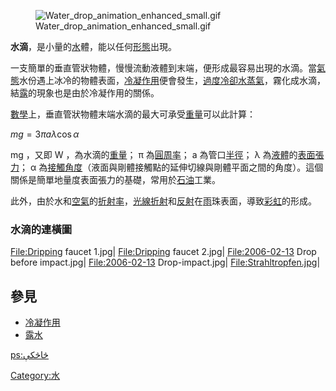 {{about|自然界的水滴|[[中國|中國]][[天津市|天津市]]俗稱水滴的体育场|天津奥林匹克中心体育场|[[三体_(小说)|三体]]小說中俗称水滴的飞船|三体用语列表#水滴}}

{{refimprove|time=2013-06-07T12:36:28+00:00}}
[[File:Water_drop_animation_enhanced_small.gif|right]]

'''水滴'''，是小量的[[水|水]]體，能以任何[[形態|形態]]出現。

一支簡單的垂直管狀物體，慢慢流動液體到末端，便形成最容易出現的水滴。當[[氣態|氣態]]水份遇上冰冷的物體表面，[[冷凝作用|冷凝作用]]便會發生，[[過度冷卻|過度冷卻]][[水蒸氣|水蒸氣]]，霧化成水滴，結[[露|露]]的現象也是由於冷凝作用的關係。

[[數學|數學]]上，垂直管狀物體末端水滴的最大可承受[[重量|重量]]可以此計算：

<p style="text-align: center;"><math>mg = 3 \pi a \lambda \cos \alpha</math></p>

mg ，又即 W ，為水滴的[[重量|重量]]； π 為[[圓周率|圓周率]]； a 為管口[[半徑|半徑]]； λ 為[[液體|液體]]的[[表面張力|表面張力]]； α 為[[接觸角度|接觸角度]]（液面與剛體接觸點的延伸切線與剛體平面之間的角度）。這個關係是簡單地量度表面張力的基礎，常用於[[石油|石油]]工業。

此外，由於水和[[空氣|空氣]]的[[折射率|折射率]]，[[光線|光線]][[折射|折射]]和[[反射|反射]]在[[雨|雨]]珠表面，導致[[彩虹|彩虹]]的形成。

=== 水滴的連橫圖 ===
<gallery>
File:Dripping faucet 1.jpg|
File:Dripping faucet 2.jpg|
File:2006-02-13 Drop before impact.jpg|
File:2006-02-13 Drop-impact.jpg|
File:Strahltropfen.jpg|
</gallery>

== 參見 ==

* [[冷凝作用|冷凝作用]]
* [[露水|露水]]

{{Commons|Water droplets}}

{{Authority control}}

[[Category:水|Category:水]]

[[ps:څاڅکې|ps:څاڅکې]]